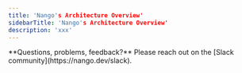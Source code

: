 ```yaml
---
title: 'Nango's Architecture Overview'
sidebarTitle: 'Nango's Architecture Overview'
description: 'xxx'
---
```


<Info>
**Questions, problems, feedback?** Please reach out on the [Slack community](https://nango.dev/slack).
</Info>